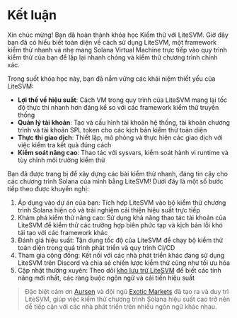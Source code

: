 
# Kết luận

Xin chúc mừng! Bạn đã hoàn thành khóa học Kiểm thử với LiteSVM. Giờ đây bạn đã có hiểu biết toàn diện về cách sử dụng LiteSVM, một framework kiểm thử nhanh và nhẹ mang Solana Virtual Machine trực tiếp vào quy trình kiểm thử của bạn để lặp lại nhanh chóng và kiểm thử chương trình chính xác.

<ArticleSection name="Những gì bạn đã học" id="what-you-learned" level="h2" />

Trong suốt khóa học này, bạn đã nắm vững các khái niệm thiết yếu của LiteSVM:
- **Lợi thế về hiệu suất**: Cách VM trong quy trình của LiteSVM mang lại tốc độ thực thi nhanh hơn đáng kể so với các framework kiểm thử truyền thống
- **Quản lý tài khoản**: Tạo và cấu hình tài khoản hệ thống, tài khoản chương trình và tài khoản SPL token cho các kịch bản kiểm thử toàn diện
- **Thực thi giao dịch**: Thiết lập, mô phỏng và thực hiện các giao dịch với việc kiểm tra kết quả đúng cách
- **Kiểm soát nâng cao**: Thao tác với sysvars, kiểm soát hành vi runtime và tùy chỉnh môi trường kiểm thử

<ArticleSection name="Các bước tiếp theo" id="next-steps" level="h2" />

Bạn đã được trang bị để xây dựng các bài kiểm thử nhanh, đáng tin cậy cho các chương trình Solana của mình bằng LiteSVM! Dưới đây là một số bước tiếp theo được khuyến nghị:
1. Áp dụng vào dự án của bạn: Tích hợp LiteSVM vào bộ kiểm thử chương trình Solana hiện có và trải nghiệm cải thiện hiệu suất trực tiếp
2. Khám phá kiểm thử nâng cao: Sử dụng khả năng thao tác tài khoản của LiteSVM để kiểm thử các trường hợp biên phức tạp và kịch bản lỗi khó tái tạo với các framework khác
3. Đánh giá hiệu suất: Tận dụng tốc độ của LiteSVM để chạy bộ kiểm thử toàn diện trong quá trình phát triển và quy trình CI/CD
4. Tham gia cộng đồng: Kết nối với các nhà phát triển khác đang sử dụng LiteSVM trên Discord và chia sẻ chiến lược kiểm thử cũng như tối ưu hóa
5. Cập nhật thường xuyên: Theo dõi [kho lưu trữ LiteSVM](https://github.com/LiteSVM/litesvm) để biết các tính năng mới nhất, các ràng buộc ngôn ngữ và cải tiến hiệu suất

> Đặc biệt cảm ơn [Aursen](https://x.com/exoaursen) và đội ngũ [Exotic Markets](https://x.com/exotic_markets_) đã tạo ra và duy trì LiteSVM, giúp việc kiểm thử chương trình Solana hiệu suất cao trở nên dễ tiếp cận với các nhà phát triển trên nhiều ngôn ngữ khác nhau.